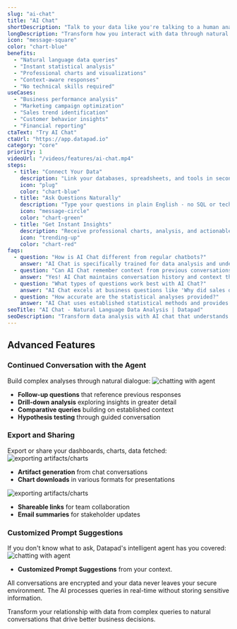 ```yaml
---
slug: "ai-chat"
title: "AI Chat"
shortDescription: "Talk to your data like you're talking to a human analyst. Get instant insights with charts and visualizations."
longDescription: "Transform how you interact with data through natural conversation. Our AI chat understands context, asks clarifying questions, and delivers sophisticated statistical analysis with professional visualizations. No SQL knowledge required - just ask questions in plain English and get expert-level insights instantly."
icon: "message-square"
color: "chart-blue"
benefits:
  - "Natural language data queries"
  - "Instant statistical analysis"
  - "Professional charts and visualizations"
  - "Context-aware responses"
  - "No technical skills required"
useCases:
  - "Business performance analysis"
  - "Marketing campaign optimization"
  - "Sales trend identification"
  - "Customer behavior insights"
  - "Financial reporting"
ctaText: "Try AI Chat"
ctaUrl: "https://app.datapad.io"
category: "core"
priority: 1
videoUrl: "/videos/features/ai-chat.mp4"
steps:
  - title: "Connect Your Data"
    description: "Link your databases, spreadsheets, and tools in seconds with our secure connectors."
    icon: "plug"
    color: "chart-blue"
  - title: "Ask Questions Naturally"
    description: "Type your questions in plain English - no SQL or technical knowledge needed."
    icon: "message-circle"
    color: "chart-green"
  - title: "Get Instant Insights"
    description: "Receive professional charts, analysis, and actionable insights in seconds."
    icon: "trending-up"
    color: "chart-red"
faqs:
  - question: "How is AI Chat different from regular chatbots?"
    answer: "AI Chat is specifically trained for data analysis and understands business context, statistical concepts, and analytical workflows. Unlike general chatbots, it can perform complex calculations, generate professional visualizations, and provide statistically valid insights from your actual business data."
  - question: "Can AI Chat remember context from previous conversations?"
    answer: "Yes! AI Chat maintains conversation history and context throughout your session. It remembers previous queries, definitions you've established, and ongoing analysis threads, allowing for natural follow-up questions and iterative data exploration."
  - question: "What types of questions work best with AI Chat?"
    answer: "AI Chat excels at business questions like 'Why did sales drop last month?', 'Which marketing channel has the best ROI?', or 'Show me customer retention by segment.' It understands comparative questions, trend analysis requests, and hypothesis testing scenarios."
  - question: "How accurate are the statistical analyses provided?"
    answer: "AI Chat uses established statistical methods and provides confidence intervals, significance testing, and data quality assessments. While highly accurate, we recommend reviewing critical business decisions with your team and validating important findings through multiple analytical approaches."
seoTitle: "AI Chat - Natural Language Data Analysis | Datapad"
seoDescription: "Transform data analysis with AI chat that understands natural language. Get instant insights, charts, and statistical analysis without SQL knowledge."
---
```

## Advanced Features

### Continued Conversation with the Agent
Build complex analyses through natural dialogue:
![chatting with agent](/images/docs/features/ai-chat-dialog.png)

- **Follow-up questions** that reference previous responses
- **Drill-down analysis** exploring insights in greater detail
- **Comparative queries** building on established context
- **Hypothesis testing** through guided conversation

### Export and Sharing
Export or share your dashboards, charts, data fetched:
![exporting artifacts/charts](/images/docs/features/feature-export.png)

- **Artifact generation** from chat conversations
- **Chart downloads** in various formats for presentations

![exporting artifacts/charts](/images/docs/features/dashboard-share.png)

- **Shareable links** for team collaboration
- **Email summaries** for stakeholder updates

### Customized Prompt Suggestions
If you don't know what to ask, Datapad's intelligent agent has you covered:
![chatting with agent](/images/docs/features/prompt-suggestions.png)

- **Customized Prompt Suggestions** from your context.

<WarningItem title="Data Privacy">All conversations are encrypted and your data never leaves your secure environment. The AI processes queries in real-time without storing sensitive information.</WarningItem>

Transform your relationship with data from complex queries to natural conversations that drive better business decisions.

